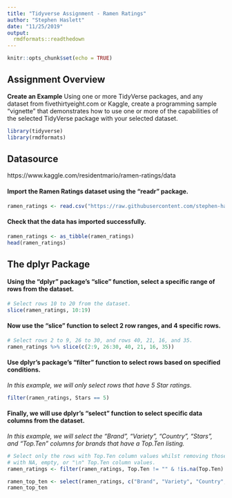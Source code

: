 ```yaml
---
title: "Tidyverse Assignment - Ramen Ratings"
author: "Stephen Haslett"
date: "11/25/2019"
output:
  rmdformats::readthedown
---
```


```r
knitr::opts_chunk$set(echo = TRUE)
```

## Assignment Overview

**Create an Example** Using one or more TidyVerse packages, and any dataset from fivethirtyeight.com or Kaggle, create a programming sample “vignette” that demonstrates how to use one or more of the capabilities of the selected TidyVerse package with your selected dataset.

```r
library(tidyverse)
library(rmdformats)
```

## Datasource
https://www.kaggle.com/residentmario/ramen-ratings/data


#### Import the Ramen Ratings dataset using the "readr" package.


```r
ramen_ratings <- read.csv("https://raw.githubusercontent.com/stephen-haslett/FALL2019TIDYVERSE/master/ramen-ratings.csv", header = TRUE)
```


#### Check that the data has imported successfully.

```r
ramen_ratings <- as_tibble(ramen_ratings)
head(ramen_ratings)
```


## The dplyr Package

#### Using the "dplyr" package's "slice" function, select a specific range of rows from the dataset.

```r
# Select rows 10 to 20 from the dataset.
slice(ramen_ratings, 10:19)
```


#### Now use the "slice" function to select 2 row ranges, and 4 specific rows.

```r
# Select rows 2 to 9, 26 to 30, and rows 40, 21, 16, and 35.
ramen_ratings %>% slice(c(2:9, 26:30, 40, 21, 16, 35))
```


#### Use dplyr's package's "filter" function to select rows based on specified conditions.

_In this example, we will only select rows that have 5 Star ratings._

```r
filter(ramen_ratings, Stars == 5)
```


#### Finally, we will use dplyr's "select" function to select specific data columns from the dataset.

_In this example, we will select the "Brand", "Variety", "Country", "Stars", and "Top.Ten" columns for brands that have a Top.Ten listing._

```r
# Select only the rows with Top.Ten column values whilst removing those
# with NA, empty, or "\n" Top.Ten column values.
ramen_ratings <- filter(ramen_ratings, Top.Ten != "" & !is.na(Top.Ten) & Top.Ten != "\n")

ramen_top_ten <- select(ramen_ratings, c("Brand", "Variety", "Country", "Stars", "Top.Ten"))
ramen_top_ten
```